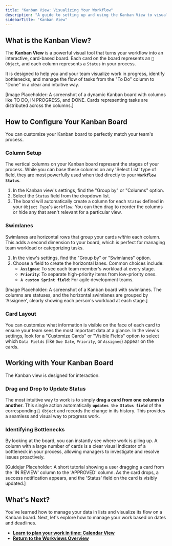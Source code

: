 ```yaml
---
title: "Kanban View: Visualizing Your Workflow"
description: "A guide to setting up and using the Kanban View to visualize your workflow, manage progress with drag-and-drop, and organize your board with swimlanes."
sidebarTitle: "Kanban View"
---
```


## What is the Kanban View?

The **Kanban View** is a powerful visual tool that turns your workflow into an interactive, card-based board. Each card on the board represents an `🧊 Object`, and each column represents a `Status` in your process.

It is designed to help you and your team visualize work in progress, identify bottlenecks, and manage the flow of tasks from the "To Do" column to "Done" in a clear and intuitive way.

[Image Placeholder: A screenshot of a dynamic Kanban board with columns like TO DO, IN PROGRESS, and DONE. Cards representing tasks are distributed across the columns.]

## How to Configure Your Kanban Board

You can customize your Kanban board to perfectly match your team's process.

### Column Setup

The vertical columns on your Kanban board represent the stages of your process. While you can base these columns on any 'Select List' type of field, they are most powerfully used when tied directly to your **`Workflow Status`**.

1. In the Kanban view's settings, find the "Group by" or "Columns" option.
2. Select the `Status` field from the dropdown list.
3. The board will automatically create a column for each `Status` defined in your `Object Type`'s `Workflow`. You can then drag to reorder the columns or hide any that aren't relevant for a particular view.

### Swimlanes

Swimlanes are horizontal rows that group your cards _within_ each column. This adds a second dimension to your board, which is perfect for managing team workload or categorizing tasks.

1. In the view's settings, find the "Group by" or "Swimlanes" option.
2. Choose a field to create the horizontal lanes. Common choices include:
   - **`Assignee`**: To see each team member's workload at every stage.
   - **`Priority`**: To separate high-priority items from low-priority ones.
   - **`A custom Sprint field`**: For agile development teams.

[Image Placeholder: A screenshot of a Kanban board with swimlanes. The columns are statuses, and the horizontal swimlanes are grouped by 'Assignee', clearly showing each person's workload at each stage.]

### Card Layout

You can customize what information is visible on the face of each card to ensure your team sees the most important data at a glance. In the view's settings, look for a "Customize Cards" or "Visible Fields" option to select which `Data Fields` (like `Due Date`, `Priority`, or `Assignee`) appear on the cards.

## Working with Your Kanban Board

The Kanban view is designed for interaction.

### Drag and Drop to Update Status

The most intuitive way to work is to simply **drag a card from one column to another**. This single action automatically **`updates the Status field`** of the corresponding `🧊 Object` and records the change in its history. This provides a seamless and visual way to progress work.

### Identifying Bottlenecks

By looking at the board, you can instantly see where work is piling up. A column with a large number of cards is a clear visual indicator of a bottleneck in your process, allowing managers to investigate and resolve issues proactively.

[Guidejar Placeholder: A short tutorial showing a user dragging a card from the 'IN REVIEW' column to the 'APPROVED' column. As the card drops, a success notification appears, and the 'Status' field on the card is visibly updated.]

## What's Next?

You've learned how to manage your data in lists and visualize its flow on a Kanban board. Next, let's explore how to manage your work based on dates and deadlines.

- [**Learn to plan your work in time: Calendar View**](/en/02-platform/platform-overview/workview/calendar-view)
- [**Return to the Workviews Overview**](/en/02-platform/platform-overview/workview)